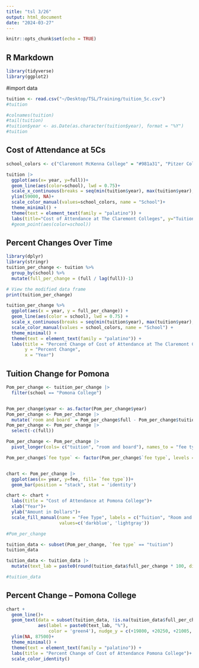 ```yaml
---
title: "tsl 3/26"
output: html_document
date: "2024-03-27"
---
```


```r
knitr::opts_chunk$set(echo = TRUE)
```

## R Markdown

```r
library(tidyverse)
library(ggplot2)
```

#import data 
```r
tuition <- read.csv("~/Desktop/TSL/Training/tuition_5c.csv")
#tuition
```

```r
#colnames(tuition)
#tail(tuition)
#tuition$year <- as.Date(as.character(tuition$year), format = "%Y")
#tuition
```
## Cost of Attendance at 5Cs
```r

school_colors <- c("Claremont McKenna College" = "#981a31", "Pitzer College" = "#F7941D", "Harvey Mudd College" = "#FDB913", "Pomona College" = "#0057b8", "Scripps College" = "#34715b")

tuition |> 
  ggplot(aes(x= year, y=full))+
  geom_line(aes(color=school), lwd = 0.75)+
  scale_x_continuous(breaks = seq(min(tuition$year), max(tuition$year), 1))+
  ylim(59000, NA)+
  scale_color_manual(values=school_colors, name = "School")+
  theme_minimal() +
  theme(text = element_text(family = "palatino")) +
  labs(title="Cost of Attendance at The Claremont Colleges", y="Tuition (USD)", x="Year")
  #geom_point(aes(color=school))


```


## Percent Changes Over Time
```r

library(dplyr)
library(stringr)
tuition_per_change <- tuition %>%
  group_by(school) %>%
  mutate(full_per_change = (full / lag(full))-1)

# View the modified data frame
print(tuition_per_change)
```

```r
tuition_per_change %>%
  ggplot(aes(x = year, y = full_per_change)) +
  geom_line(aes(color = school), lwd = 0.75) +
  scale_x_continuous(breaks = seq(min(tuition$year), max(tuition$year), 1)) +
  scale_color_manual(values = school_colors, name = "School") +
  theme_minimal() +
  theme(text = element_text(family = "palatino")) +
  labs(title = "Percent Change of Cost of Attendance at The Claremont Colleges", 
       y = "Percent Change", 
       x = "Year")

```

## Tuition Change for Pomona 
```r
Pom_per_change <- tuition_per_change |> 
  filter(school == "Pomona College")


Pom_per_change$year <- as.factor(Pom_per_change$year)
Pom_per_change <- Pom_per_change |> 
  mutate(`room and board` = Pom_per_change$full - Pom_per_change$tuition)
Pom_per_change <- Pom_per_change |> 
  select(-c(full))

Pom_per_change <- Pom_per_change |> 
  pivot_longer(cols= c("tuition", "room and board"), names_to = "fee type", values_to = "fee")

Pom_per_change$`fee type` <- factor(Pom_per_change$`fee type`, levels = c("tuition", "room and board"))


chart <- Pom_per_change |> 
  ggplot(aes(x= year, y=fee, fill= `fee type`))+
  geom_bar(position = "stack", stat = 'identity')

chart <- chart +
  labs(title = "Cost of Attendance at Pomona College")+
  xlab("Year")+
  ylab("Amount in Dollars")+
  scale_fill_manual(name = "Fee Type", labels = c("Tuition", "Room and Board"), 
                    values=c('darkblue', 'lightgray'))
```

```r
#Pom_per_change
```

```r
tuition_data <- subset(Pom_per_change, `fee type` == "tuition")
tuition_data
```
```r
tuition_data <- tuition_data |> 
  mutate(text_lab = paste0(round(tuition_data$full_per_change * 100, digits = 1)))

#tuition_data
```
## Percent Change -- Pomona College
```r
chart + 
  geom_line()+
  geom_text(data = subset(tuition_data, !is.na(tuition_data$full_per_change)), 
            aes(label = paste0(text_lab, "%"), 
                color = 'green4'), nudge_y = c(+19800, +20250, +21005, +21650, +22216, +22718, +23320, +24024, +24958))+
  ylim(NA, 87500)+
  theme_minimal() +
  theme(text = element_text(family = "palatino")) +
  labs(title = "Percent Change of Cost of Attendance Pomona College")+ 
  scale_color_identity()
  
```
